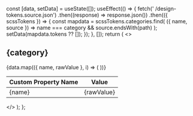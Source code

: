 
  const [data, setData] = useState([]);
  useEffect(() => {
    fetch(' /design-tokens.source.json')
      .then((response) => response.json())
      .then(({ scssTokens }) => {
        const mapdata = scssTokens.categories.find(
          ({ name, source }) => name === category && source.endsWith(path)
        );
        setData(mapdata.tokens ?? []);
      });
  }, []);
  return (
    <>
      <h2>{category}</h2>
      <table>
        <thead>
          <tr>
            <th>Custom Property Name</th>
            <th>Value</th>
          </tr>
        </thead>
        <tbody>
          {data.map(({ name, rawValue }, i) => (
            <tr key={i}>
              <td>{name}</td>
              <td>{rawValue}</td>
            </tr>
          ))}
        </tbody>
      </table>
    </>
  );
};
